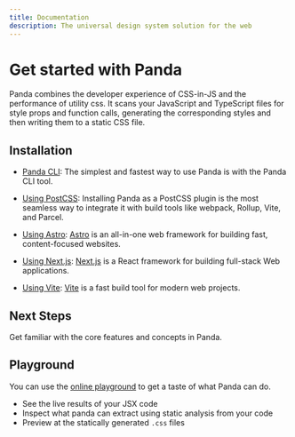 ```yaml
---
title: Documentation
description: The universal design system solution for the web
---
```


# Get started with Panda

Panda combines the developer experience of CSS-in-JS and the performance of utility css. It scans your JavaScript and TypeScript files for style props and function calls, generating the corresponding styles and then writing them to a static CSS file.

## Installation

- [Panda CLI](/docs/getting-started/cli.mdx):
  The simplest and fastest way to use Panda is with the Panda CLI tool.

- [Using PostCSS](/docs/getting-started/postcss.mdx):
  Installing Panda as a PostCSS plugin is the most seamless way to integrate it with build tools like webpack, Rollup, Vite, and Parcel.

- [Using Astro](/docs/getting-started/astro.mdx):
  [Astro](https://astro.build/) is an all-in-one web framework for building fast, content-focused websites.

- [Using Next.js](/docs/getting-started/nextjs.mdx):
  [Next.js](https://nextjs.org/) is a React framework for building full-stack Web applications.

- [Using Vite](/docs/getting-started/vite.mdx):
  [Vite](https://vitejs.dev/) is a fast build tool for modern web projects.

## Next Steps

Get familiar with the core features and concepts in Panda.

<Cards>
  <Card
    arrow
    title="Tokens"
    description="Learn how setup and customize design tokens to customize your colors, typography, and more"
    href="/docs/tokens/01-introduction"
  />
  <Card
    arrow
    title="Recipes"
    description="Create composable style variants that are typed and generates the atomic or layer recipe"
    href="/docs/recipe/config-recipe"
  />
  <Card
    arrow
    title="Patterns"
    description="Use the built-in layout patterns like stack, flex, grid to speed up your development"
    href="/docs/patterns/00-intro"
  />
  <Card
    arrow
    title="Utilities"
    description="Learn how to create your own custom css properties and speed up your development"
    href="/docs/utilities/00-intro"
  />
</Cards>

## Playground

You can use the [online playground](https://panda-playground.vercel.app/) to get a taste of what Panda can do.

- See the live results of your JSX code
- Inspect what panda can extract using static analysis from your code
- Preview at the statically generated `.css` files
